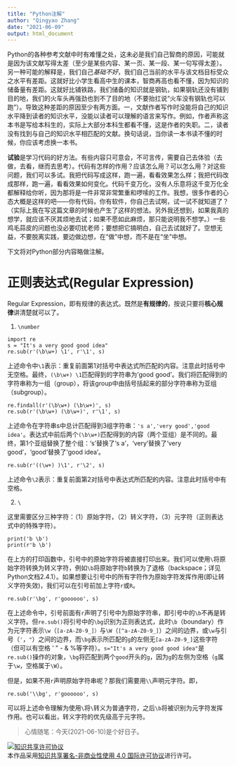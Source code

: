 ```yaml
---
title: "Python注解"
author: "Qingyao Zhang"
date: "2021-06-09"
output: html_document
---
```

Python的各种参考文献中时有难懂之处，这未必是我们自己智商的原因，可能就是因为该文献写得太差（至少是某些内容、某一页、某一段、某一句写得太差）。另一种可能的解释是，我们自己*基础不好*，我们自己当前的水平与该文档目标受众之水平有差距。这就好比小学生看高中生的课本，智商再高也看不懂，因为知识的储备量有差距。这就好比铺铁路，我们储备的知识就是钢轨，如果钢轨还没有铺到目的地，我们的火车头再强劲也到不了目的地（不要抬扛说“火车没有钢轨也可以跑”）。导致这种差距的原因至少有两方面。一，文献作者写作时没能将自己的知识水平降到读者的知识水平，没能以读者可以理解的语言来写作。例如，作者声称这本书是写给本科生的，实际上大部分本科生都看不懂，这是作者的失职。二，读者没有找到与自己的知识水平相匹配的文献。换句话说，当你读一本书读不懂的时候，你应该考虑换一本书。

**试验**是学习代码的好方法。有些内容只可意会，不可言传，需要自己去体验（去做，去看，继而去思考）。代码有怎样的作用？应该怎么用？可以怎么用？对这些问题，我们可以多试。我把代码写成这样，跑一遍，看看效果怎么样；我把代码改成那样，跑一遍，看看效果如何变化。代码千变万化，没有人乐意将这千变万化全都解释给你听，因为那将是一件非常非常繁重和啰嗦的工作。我想，很多作者的心态大概是这样的吧——你有代码，你有软件，你自己去试啊，试一试不就知道了？（实际上我在写这篇文章的时候也产生了这样的想法。另外我还想到，如果我真的想学，就应该不厌其烦地去试；如果不愿如此麻烦，那只能说明我不想学。）一些鸡毛蒜皮的问题也没必要叨扰老师；要想把它搞明白，自己去试就好了。空想无益，不要脱离实践，要边做边想，在“做”中想，而不是在“坐”中想。

下文将对Python部分内容略做注解。

# 正则表达式(Regular Expression)

Regular Expression，即有规律的表达式。既然是**有规律的**，按说只要将**核心规律**讲清楚就可以了。

1. `\number`

```
import re
s = "It's a very good good idea"
re.sub(r'(\b\w+) \1', r'\1', s)
```
上述命令中`\1`表示：重复前面第1对括号中表达式所匹配的内容。注意此时括号中无空格。最终，`(\b\w+) \1`匹配得到的字符串为'good good'。我们将匹配得到的字符串称为一组（group），将该group中由括号括起来的部分字符串称为亚组（subgroup）。

```
re.findall(r'(\b\w+) (\b\w+)', s)
re.sub(r'(\b\w+) (\b\w+)', r'\1', s)
```
上述命令在字符串s中总计匹配得到3组字符串：`'s a','very good','good idea'`。表达式中前后两个`(\b\w+)`匹配得到的内容（两个亚组）是不同的。最终，第1个亚组替换了整个组：'s'替换了‘s a’，‘very’替换了‘very good’，'good'替换了‘good idea’。

```
re.sub(r'((\w+) )\1', r'\2', s)
```
上述命令`\2`表示：重复前面第2对括号中表达式所匹配的内容。注意此时括号中有空格。

2. `\`

这里需要区分三种字符：（1）原始字符，（2）转义字符，（3）元字符（正则表达式中的特殊字符）。

```
print('b \b')
print(r'b \b')
```

在上方的打印函数中，引号中的原始字符将被直接打印出来。我们可以使用`\`将原始字符转换为转义字符，例如`\b`将原始字符`b`转换为了退格（backspace；详见Python文档2.4.1）。如果想要让引号中的所有字符作为原始字符发挥作用(即让转义字符失效)，我们可以在引号前加上字符`r`或`R`。

```
re.sub(r'\bg', r'goooooo', s)
```

在上述命令中，引号前面有`r`声明了引号中为原始字符串，即引号中的`\b`不再是转义字符。但`re.sub()`将引号中的`\bg`识别为正则表达式，此时`\b`（boundary）作为元字符表示`\w`（`[a-zA-Z0-9_]）`与`\W`（`[^a-zA-Z0-9_]`）之间的边界，或`\w`与引号（`'`，`"`）之间的边界，而`\bg`表示所匹配的`g`的左侧无`[a-zA-Z0-9_]`这些字符（但可以有空格 ' " - & %等字符）。`s="It's a very good good idea"`是`re.sub()`操作的对象，`\bg`将匹配到两个`good`开头的`g`，因为`g`的左侧为空格（`g`属于`\w`，空格属于`\W`）。

但是，如果不用`r`声明原始字符串呢？那我们需要用`\\`声明元字符。即，

```
re.sub('\\bg', r'goooooo', s)
```

可以将上述命令理解为使用`\`将`\`转义为普通字符，之后`\b`将被识别为元字符发挥作用。也可以看出，转义字符的优先级高于元字符。

> 心情随笔：今天(2021-06-10)是个好日子。

<a rel="license" href="http://creativecommons.org/licenses/by-nc/4.0/"><img alt="知识共享许可协议" style="border-width:0" src="https://i.creativecommons.org/l/by-nc/4.0/88x31.png" /></a><br />本作品采用<a rel="license" href="http://creativecommons.org/licenses/by-nc/4.0/">知识共享署名-非商业性使用 4.0 国际许可协议</a>进行许可。